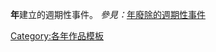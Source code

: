 '''{{{1}}}年'''建立的週期性事件。
<includeonly>
''參見：''[[:Category:{{{1}}}年廢除的週期性事件|{{{1}}}年廢除的週期性事件]]

{{Yearnav|建立的週期性事件}}
[[Category:{{{1}}}年建立|{{PAGENAME}}]]
[[Category:各年建立的週期性事件|{{{1}}}]]
</includeonly><noinclude>
{{documentation}}
[[Category:各年作品模板]]
</noinclude>
